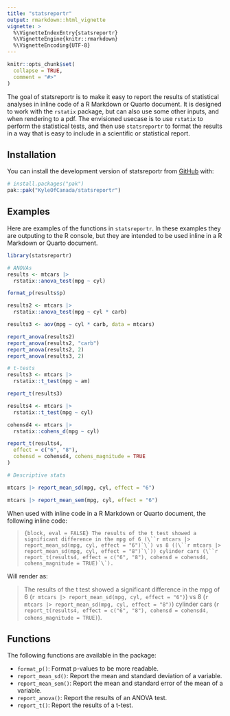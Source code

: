 ```yaml
---
title: "statsreportr"
output: rmarkdown::html_vignette
vignette: >
  %\VignetteIndexEntry{statsreportr}
  %\VignetteEngine{knitr::rmarkdown}
  %\VignetteEncoding{UTF-8}
---
```


```r
knitr::opts_chunk$set(
  collapse = TRUE,
  comment = "#>"
)
```

The goal of statsreportr is to make it easy to report the results of statistical analyses in inline code of a R Markdown or Quarto document.
It is designed to work with the `rstatix` package, but can also use some other inputs, and when rendering to a pdf. The envisioned usecase is to use `rstatix` to perform the statistical tests, and then use `statsreportr` to format the results in a way that is easy to include in a scientific or statistical report.


## Installation

You can install the development version of statsreportr from [GitHub](https://github.com/) with:

```r
# install.packages("pak")
pak::pak("KyleOfCanada/statsreportr")
```

## Examples

Here are examples of the functions in `statsreportr`. In these examples they are outputing to the R console, but they are intended to be used inline in a R Markdown or Quarto document.

```r
library(statsreportr)

# ANOVAs
results <- mtcars |>
  rstatix::anova_test(mpg ~ cyl)

format_p(results$p)

results2 <- mtcars |>
  rstatix::anova_test(mpg ~ cyl * carb)

results3 <- aov(mpg ~ cyl * carb, data = mtcars)

report_anova(results2)
report_anova(results2, "carb")
report_anova(results2, 2)
report_anova(results3, 2)

# t-tests
results3 <- mtcars |>
  rstatix::t_test(mpg ~ am)

report_t(results3)

results4 <- mtcars |>
  rstatix::t_test(mpg ~ cyl)

cohensd4 <- mtcars |>
  rstatix::cohens_d(mpg ~ cyl)

report_t(results4,
  effect = c("6", "8"),
  cohensd = cohensd4, cohens_magnitude = TRUE
)

# Descriptive stats

mtcars |> report_mean_sd(mpg, cyl, effect = "6")

mtcars |> report_mean_sem(mpg, cyl, effect = "6")
```

When used with inline code in a R Markdown or Quarto document, the following inline code:

> ```{block, eval = FALSE}
The results of the t test showed a significant difference in the mpg of 6 (\``r mtcars |> report_mean_sd(mpg, cyl, effect = "6")`\`) vs 8 ((\``r mtcars |> report_mean_sd(mpg, cyl, effect = "8")`\`)) cylinder cars (\``r report_t(results4, effect = c("6", "8"), cohensd = cohensd4, cohens_magnitude = TRUE)`\`). 
> ```

Will render as:

> The results of the t test showed a significant difference in the mpg of 6 (`r mtcars |> report_mean_sd(mpg, cyl, effect = "6")`) vs 8 (`r mtcars |> report_mean_sd(mpg, cyl, effect = "8")`) cylinder cars (`r report_t(results4, effect = c("6", "8"), cohensd = cohensd4, cohens_magnitude = TRUE)`).

## Functions

The following functions are available in the package:

- `format_p()`: Format p-values to be more readable.
- `report_mean_sd()`: Report the mean and standard deviation of a variable.
- `report_mean_sem()`: Report the mean and standard error of the mean of a variable.
- `report_anova()`: Report the results of an ANOVA test.
- `report_t()`: Report the results of a t-test.
